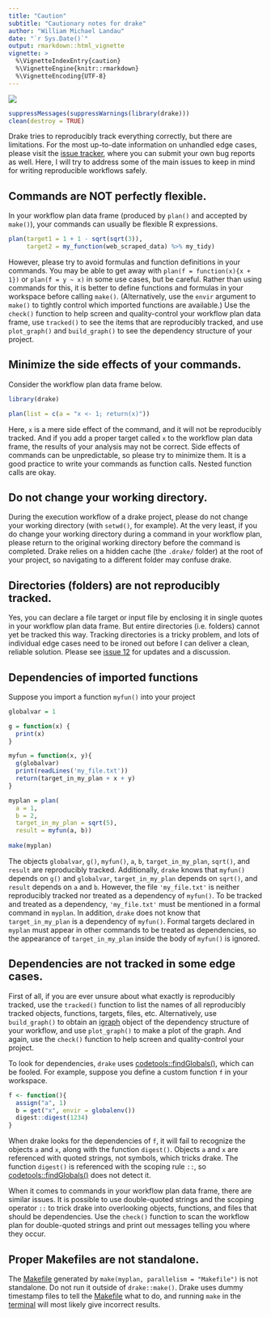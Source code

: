 ```yaml
---
title: "Caution"
subtitle: "Cautionary notes for drake"
author: "William Michael Landau"
date: "`r Sys.Date()`"
output: rmarkdown::html_vignette
vignette: >
  %\VignetteIndexEntry{caution}
  %\VignetteEngine{knitr::rmarkdown}
  %\VignetteEncoding{UTF-8}
---
```


![](logo-small.png)

```r
suppressMessages(suppressWarnings(library(drake)))
clean(destroy = TRUE)
```

Drake tries to reproducibly track everything correctly, but there are limitations. For the most up-to-date information on unhandled edge cases, please visit the [issue tracker](https://github.com/wlandau-lilly/drake/issues), where you can submit your own bug reports as well. Here, I will try to address some of the main issues to keep in mind for writing reproducible workflows safely.

## Commands are NOT perfectly flexible.

In your workflow plan data frame (produced by `plan()` and accepted by `make()`), your commands can usually be flexible R expressions.

```r
plan(target1 = 1 + 1 - sqrt(sqrt(3)), 
     target2 = my_function(web_scraped_data) %>% my_tidy)
```

However, please try to avoid formulas and function definitions in your commands. You may be able to get away with `plan(f = function(x){x + 1})` or `plan(f = y ~ x)` in some use cases, but be careful. Rather than using commands for this, it is better to define functions and formulas in your workspace before calling `make()`. (Alternatively, use the `envir` argument to `make()` to tightly control which imported functions are available.) Use the `check()` function to help screen and quality-control your workflow plan data frame, use `tracked()` to see the items that are reproducibly tracked, and use `plot_graph()` and `build_graph()` to see the dependency structure of your project.

## Minimize the side effects of your commands.

Consider the workflow plan data frame below.

```r
library(drake)
```

```r
plan(list = c(a = "x <- 1; return(x)"))
```

Here, `x` is a mere side effect of the command, and it will not be reproducibly tracked. And if you add a proper target called `x` to the workflow plan data frame, the results of your analysis may not be correct. Side effects of commands can be unpredictable, so please try to minimize them. It is a good practice to write your commands as function calls. Nested function calls are okay.

## Do not change your working directory.

During the execution workflow of a drake project, please do not change your working directory (with `setwd()`, for example). At the very least, if you do change your working directory during a command in your workflow plan, please return to the original working directory before the command is completed. Drake relies on a hidden cache (the `.drake/` folder) at the root of your project, so navigating to a different folder may confuse drake.

## Directories (folders) are not reproducibly tracked.

Yes, you can declare a file target or input file by enclosing it in single quotes in your workflow plan data frame. But entire directories (i.e. folders) cannot yet be tracked this way. Tracking directories is a tricky problem, and lots of individual edge cases need to be ironed out before I can deliver a clean, reliable solution. Please see [issue 12](https://github.com/wlandau-lilly/drake/issues/12) for updates and a discussion.

## Dependencies of imported functions

Suppose you import a function `myfun()` into your project

```r
globalvar = 1

g = function(x) {
  print(x)
}

myfun = function(x, y){
  g(globalvar)
  print(readLines('my_file.txt'))
  return(target_in_my_plan + x + y)
}

myplan = plan(
  a = 1,
  b = 2,
  target_in_my_plan = sqrt(5),
  result = myfun(a, b))
  
make(myplan)
```

The objects `globalvar`, `g()`, `myfun()`, `a`, `b`, `target_in_my_plan`, `sqrt()`, and `result` are reproducibly tracked. Additionally, `drake` knows that `myfun()` depends on `g()` and `globalvar`, `target_in_my_plan` depends on `sqrt()`, and `result` depends on `a` and `b`. However, the file `'my_file.txt'` is neither reproducibly tracked nor treated as a dependency of `myfun()`. To be tracked and treated as a dependency, `'my_file.txt'` must be mentioned in a formal command in `myplan`. In addition, `drake` does not know that `target_in_my_plan` is a dependency of `myfun()`. Formal targets declared in `myplan` must appear in other commands to be treated as dependencies, so the appearance of `target_in_my_plan` inside the body of `myfun()` is ignored.

## Dependencies are not tracked in some edge cases.

First of all, if you are ever unsure about what exactly is reproducibly tracked, use the `tracked()` function to list the names of all reproducibly tracked objects, functions, targets, files, etc. Alternatively, use `build_graph()` to obtain an [igraph](http://igraph.org/) object of the dependency structure of your workflow, and use `plot_graph()` to make a plot of the graph. And again, use the `check()` function to help screen and quality-control your project.

To look for dependencies, `drake` uses [codetools::findGlobals()](https://cran.r-project.org/package=codetools), which can be fooled. For example, suppose you define a custom function `f` in your workspace.

```r
f <- function(){
  assign("a", 1)
  b = get("x", envir = globalenv())
  digest::digest(1234)
}
```

When drake looks for the dependencies of `f`, it will fail to recognize the objects `a` and `x`, along with the function `digest()`. Objects `a` and `x` are referenced with quoted strings, not symbols, which tricks drake. The function `digest()` is referenced with the scoping rule `::`, so [codetools::findGlobals()](https://cran.r-project.org/package=codetools) does not detect it.

When it comes to commands in your workflow plan data frame, there are similar issues. It is possible to use double-quoted strings and the scoping operator `::` to trick drake into overlooking objects, functions, and files that should be dependencies. Use the `check()` function to scan the workflow plan for double-quoted strings and print out messages telling you where they occur.

## Proper Makefiles are not standalone.

The [Makefile](http://kbroman.org/minimal_make/) generated by `make(myplan, parallelism = "Makefile")` is not standalone. Do not run it outside of `drake::make()`. Drake uses dummy timestamp files to tell the [Makefile](http://kbroman.org/minimal_make/) what to do, and running `make` in the [terminal](https://www.howtogeek.com/140679/beginner-geek-how-to-start-using-the-linux-terminal/) will most likely give incorrect results.
